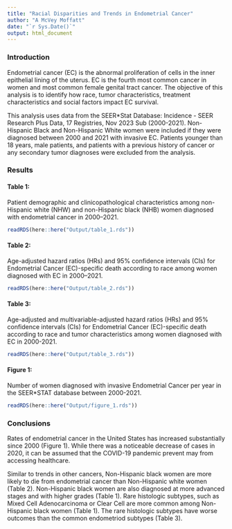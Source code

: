 ```yaml
---
title: "Racial Disparities and Trends in Endometrial Cancer"
author: "A McVey Moffatt"
date: "`r Sys.Date()`"
output: html_document
---
```


### Introduction

Endometrial cancer (EC) is the abnormal proliferation of cells in the inner epithelial lining of the uterus. EC is the fourth most common cancer in women and most common female genital tract cancer. The objective of this analysis is to identify how race, tumor characteristics, treatment characteristics and social factors impact EC survival.

This analysis uses data from the SEER\*Stat Database: Incidence - SEER Research Plus Data, 17 Registries, Nov 2023 Sub (2000-2021). Non-Hispanic Black and Non-Hispanic White women were included if they were diagnosed between 2000 and 2021 with invasive EC. Patients younger than 18 years, male patients, and patients with a previous history of cancer or any secondary tumor diagnoses were excluded from the analysis.

### Results

#### Table 1:

Patient demographic and clinicopathological characteristics among non-Hispanic white (NHW) and non-Hispanic black (NHB) women diagnosed with endometrial cancer in 2000–2021.

```r
readRDS(here::here("Output/table_1.rds"))
```

#### Table 2:

Age-adjusted hazard ratios (HRs) and 95% confidence intervals (CIs) for Endometrial Cancer (EC)-specific death according to race among women diagnosed with EC in 2000–2021.

```r
readRDS(here::here("Output/table_2.rds"))
```

#### Table 3:

Age-adjusted and multivariable-adjusted hazard ratios (HRs) and 95% confidence intervals (CIs) for Endometrial Cancer (EC)-specific death according to race and tumor characteristics among women diagnosed with EC in 2000-2021.

```r
readRDS(here::here("Output/table_3.rds"))
```

#### Figure 1:

Number of women diagnosed with invasive Endometrial Cancer per year in the SEER\*STAT database between 2000-2021.

```r
readRDS(here::here("Output/figure_1.rds"))
```

### Conclusions

Rates of endometrial cancer in the United States has increased substantially since 2000 (Figure 1). While there was a noticeable decrease of cases in 2020, it can be assumed that the COVID-19 pandemic prevent may from accessing healthcare.

Similar to trends in other cancers, Non-Hispanic black women are more likely to die from endometrial cancer than Non-Hispanic white women (Table 2). Non-Hispanic black women are also diagnosed at more advanced stages and with higher grades (Table 1). Rare histologic subtypes, such as Mixed Cell Adenocarcinoma or Clear Cell are more common among Non-Hispanic black women (Table 1). The rare histologic subtypes have worse outcomes than the common endometriod subtypes (Table 3).

